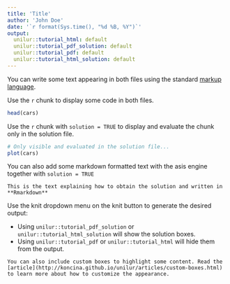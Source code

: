 ```yaml
---
title: 'Title'
author: 'John Doe'
date: '`r format(Sys.time(), "%d %B, %Y")`'
output:
  unilur::tutorial_html: default
  unilur::tutorial_pdf_solution: default
  unilur::tutorial_pdf: default
  unilur::tutorial_html_solution: default
---
```


You can write some text appearing in both files using the standard [markup language](http://rmarkdown.rstudio.com).

Use the `r` chunk to display some code in both files.

```r
head(cars)
```

Use the `r` chunk with `solution = TRUE` to display and evaluate the chunk only in the solution file.

```r
# Only visible and evaluated in the solution file...
plot(cars)
```

You can also add some markdown formatted text with the asis engine together with `solution = TRUE`

```block
This is the text explaining how to obtain the solution and written in **Rmarkdown**
```

Use the knit dropdown menu on the knit button to generate the desired output:

- Using `unilur::tutorial_pdf_solution` or `unilur::tutorial_html_solution` will show the solution boxes.
- Using `unilur::tutorial_pdf` or `unilur::tutorial_html` will hide them from the output.

```block
You can also include custom boxes to highlight some content. Read the [article](http://koncina.github.io/unilur/articles/custom-boxes.html) to learn more about how to customize the appearance.
```


